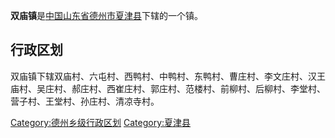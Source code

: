 '''双庙镇'''是[[中华人民共和国|中国]][[山东省|山东省]][[德州市|德州市]][[夏津县|夏津县]]下辖的一个镇。

== 行政区划 ==

双庙镇下辖双庙村、六屯村、西鸭村、中鸭村、东鸭村、曹庄村、李文庄村、汉王庙村、吴庄村、郝庄村、西崔庄村、郭庄村、范楼村、前柳村、后柳村、李堂村、营子村、王堂村、孙庄村、清凉寺村。

{{山东小作品}}
{{夏津县行政区划}}

[[Category:德州乡级行政区划|Category:德州乡级行政区划]]
[[Category:夏津县|Category:夏津县]]